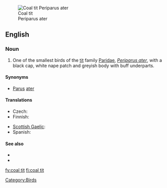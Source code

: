 [[Image:Parus ater 1 (Marek Szczepanek).jpg|thumb|Coal tit<br>Periparus ater]]
==English==

===Noun===
{{en-noun|sg=[[coal]] [[tit]]}}

# One of the smallest birds of the [[tit]] family [[Paridae]], ''[[Periparus ater]]'', with a black cap, white nape patch and greyish body with buff underparts.
{{wikipedia}}

====Synonyms====
* [[Parus]] [[ater]]

====Translations====
{{trans-top|coal tit}}
* Czech: {{t-|cs|sýkora uhelníček|f}}
* Finnish: {{t+|fi|kuusitiainen}}
{{trans-mid}}
* [[Scottish Gaelic]]: {{t-|gd|cailleachag a' chinn duibh|f|xs=Scottish Gaelic}}
* Spanish: {{t-|es|carbonero garrapinos|m}}
{{trans-bottom}}

====See also====
* {{specieslite|Periparus ater}}
* {{commonslite|Parus ater}}

[[Category:Birds]]

[[fy:coal tit]]
[[fi:coal tit]]